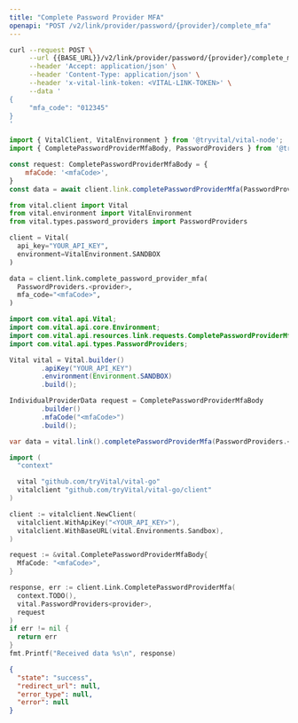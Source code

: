 ```yaml
---
title: "Complete Password Provider MFA"
openapi: "POST /v2/link/provider/password/{provider}/complete_mfa"
---
```


<RequestExample>

```bash cURL
curl --request POST \
     --url {{BASE_URL}}/v2/link/provider/password/{provider}/complete_mfa \
     --header 'Accept: application/json' \
     --header 'Content-Type: application/json' \
     --header 'x-vital-link-token: <VITAL-LINK-TOKEN>' \
     --data '
{
     "mfa_code": "012345"
}
'
```

```javascript Node
import { VitalClient, VitalEnvironment } from '@tryvital/vital-node';
import { CompletePasswordProviderMfaBody, PasswordProviders } from '@tryvital/vital-node/api';

const request: CompletePasswordProviderMfaBody = {
    mfaCode: '<mfaCode>',
}
const data = await client.link.completePasswordProviderMfa(PasswordProviders.<provider>, request)
```

```python Python
from vital.client import Vital
from vital.environment import VitalEnvironment
from vital.types.password_providers import PasswordProviders

client = Vital(
  api_key="YOUR_API_KEY",
  environment=VitalEnvironment.SANDBOX
)

data = client.link.complete_password_provider_mfa(
  PasswordProviders.<provider>, 
  mfa_code="<mfaCode>", 
)
```

```java Java
import com.vital.api.Vital;
import com.vital.api.core.Environment;
import com.vital.api.resources.link.requests.CompletePasswordProviderMfaBody;
import com.vital.api.types.PasswordProviders;

Vital vital = Vital.builder()
        .apiKey("YOUR_API_KEY")
        .environment(Environment.SANDBOX)
        .build();

IndividualProviderData request = CompletePasswordProviderMfaBody
        .builder()
        .mfaCode("<mfaCode>")
        .build();

var data = vital.link().completePasswordProviderMfa(PasswordProviders.<provider>, request);
```

```go Go
import (
  "context"

  vital "github.com/tryVital/vital-go"
  vitalclient "github.com/tryVital/vital-go/client"
)

client := vitalclient.NewClient(
  vitalclient.WithApiKey("<YOUR_API_KEY>"),
  vitalclient.WithBaseURL(vital.Environments.Sandbox),
)

request := &vital.CompletePasswordProviderMfaBody{
  MfaCode: "<mfaCode>",
}

response, err := client.Link.CompletePasswordProviderMfa(
  context.TODO(), 
  vital.PasswordProviders<provider>, 
  request
)
if err != nil {
  return err
}
fmt.Printf("Received data %s\n", response)
```

</RequestExample>

<ResponseExample>

```json Example
{
  "state": "success",
  "redirect_url": null,
  "error_type": null,
  "error": null
}
```

</ResponseExample>
